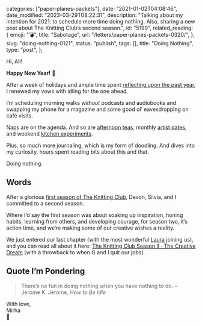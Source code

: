 
  categories: ["paper-planes-packets"],
  date: "2021-01-02T04:08:46",
  date_modified: "2023-03-29T08:22:31",
  description:
    "Talking about my intention for 2021: to schedule more time doing nothing. Also, sharing a new post about The Knitting Club’s second season.",
  id: "5199",
  related_reading: {
    emoji: "💣",
    title: "Sabotage",
    url: "/letters/paper-planes-packets-0320/",
  },
  slug: "doing-nothing-0121",
  status: "publish",
  tags: [],
  title: "Doing Nothing",
  type: "post",
};


Hi, All!

**Happy New Year!** 🌊

After a week of holidays and ample time spent [reflecting upon the past year](/letters/paper-planes-packets-1218/#past-year-review), I renewed my vows with idling for the one ahead.

I’m scheduling morning walks _without_ podcasts and audiobooks and swapping my phone for a magazine and some good ol’ eavesdropping on café visits.

Naps are on the agenda. And so are [afternoon teas](/letters/paper-planes-packets-1118/#kung-fu-tea), monthly [artist dates](/posts/the-knitting-club/#the-artists-way), and weekend [kitchen experiments](https://www.neostree.com/u/mirhamasala).

Plus, so much more journaling, which is my form of doodling. And dives into my curiosity, hours spent reading bits about this and that.

Doing nothing.

## Words

After a glorious [first season of The Knitting Club](/posts/the-knitting-club/), Devon, Silvia, and I committed to a second season.

Where I’d say the first season was about soaking up inspiration, honing habits, learning from others, and developing courage, for season two, it’s action time, and we’re making some of our creative wishes a reality.

We just entered our last chapter (with the most wonderful [Laura](https://www.lanobilis.com) joining us), and you can read all about it here: [The Knitting Club Season II · The Creative Dream](/posts/the-knitting-club-season-two-creative-dream/) (with a throwback to when G and I quit our jobs).

## Quote I’m Pondering

> There’s no fun in doing nothing when you have nothing to do. –Jerome K. Jerome, _How to Be Idle_

With love,\
Mirha\
🐌
